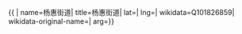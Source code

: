 {{ {{{1|PRC admin/showdata}}}|
name=杨惠街道|
title=杨惠街道|
lat=|
lng=|
wikidata=Q101826859|
wikidata-original-name=|
arg={{{arg|}}}}}